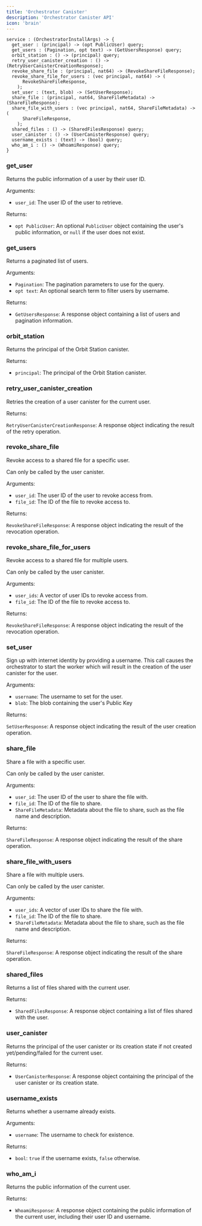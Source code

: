 ```yaml
---
title: 'Orchestrator Canister'
description: 'Orchestrator Canister API'
icon: 'brain'
---
```

```did
service : (OrchestratorInstallArgs) -> {
  get_user : (principal) -> (opt PublicUser) query;
  get_users : (Pagination, opt text) -> (GetUsersResponse) query;
  orbit_station : () -> (principal) query;
  retry_user_canister_creation : () -> (RetryUserCanisterCreationResponse);
  revoke_share_file : (principal, nat64) -> (RevokeShareFileResponse);
  revoke_share_file_for_users : (vec principal, nat64) -> (
      RevokeShareFileResponse,
    );
  set_user : (text, blob) -> (SetUserResponse);
  share_file : (principal, nat64, ShareFileMetadata) -> (ShareFileResponse);
  share_file_with_users : (vec principal, nat64, ShareFileMetadata) -> (
      ShareFileResponse,
    );
  shared_files : () -> (SharedFilesResponse) query;
  user_canister : () -> (UserCanisterResponse) query;
  username_exists : (text) -> (bool) query;
  who_am_i : () -> (WhoamiResponse) query;
}
```

### get_user

Returns the public information of a user by their user ID.

Arguments:

- `user_id`: The user ID of the user to retrieve.

Returns:

- `opt PublicUser`: An optional `PublicUser` object containing the user's public information, or `null` if the user does not exist.

### get_users

Returns a paginated list of users.

Arguments:

- `Pagination`: The pagination parameters to use for the query.
- `opt text`: An optional search term to filter users by username.

Returns:

- `GetUsersResponse`: A response object containing a list of users and pagination information.

### orbit_station

Returns the principal of the Orbit Station canister.

Returns:

- `principal`: The principal of the Orbit Station canister.

### retry_user_canister_creation

Retries the creation of a user canister for the current user.

Returns:

`RetryUserCanisterCreationResponse`: A response object indicating the result of the retry operation.

### revoke_share_file

Revoke access to a shared file for a specific user.

Can only be called by the user canister.

Arguments:

- `user_id`: The user ID of the user to revoke access from.
- `file_id`: The ID of the file to revoke access to.

Returns:

`RevokeShareFileResponse`: A response object indicating the result of the revocation operation.

### revoke_share_file_for_users

Revoke access to a shared file for multiple users.

Can only be called by the user canister.

Arguments:

- `user_ids`: A vector of user IDs to revoke access from.
- `file_id`: The ID of the file to revoke access to.

Returns:

`RevokeShareFileResponse`: A response object indicating the result of the revocation operation.

### set_user

Sign up with internet identity by providing a username. This call causes the orchestrator to start the worker which will result in the creation of the user canister for the user.

Arguments:

- `username`: The username to set for the user.
- `blob`: The blob containing the user's Public Key

Returns:

`SetUserResponse`: A response object indicating the result of the user creation operation.

### share_file

Share a file with a specific user.

Can only be called by the user canister.

Arguments:

- `user_id`: The user ID of the user to share the file with.
- `file_id`: The ID of the file to share.
- `ShareFileMetadata`: Metadata about the file to share, such as the file name and description.

Returns:

`ShareFileResponse`: A response object indicating the result of the share operation.

### share_file_with_users

Share a file with multiple users.

Can only be called by the user canister.

Arguments:

- `user_ids`: A vector of user IDs to share the file with.
- `file_id`: The ID of the file to share.
- `ShareFileMetadata`: Metadata about the file to share, such as the file name and description.

Returns:

`ShareFileResponse`: A response object indicating the result of the share operation.

### shared_files

Returns a list of files shared with the current user.

Returns:

- `SharedFilesResponse`: A response object containing a list of files shared with the user.

### user_canister

Returns the principal of the user canister or its creation state if not created yet/pending/failed for the current user.

Returns:

- `UserCanisterResponse`: A response object containing the principal of the user canister or its creation state.

### username_exists

Returns whether a username already exists.

Arguments:

- `username`: The username to check for existence.

Returns:

- `bool`: `true` if the username exists, `false` otherwise.

### who_am_i

Returns the public information of the current user.

Returns:

- `WhoamiResponse`: A response object containing the public information of the current user, including their user ID and username.
